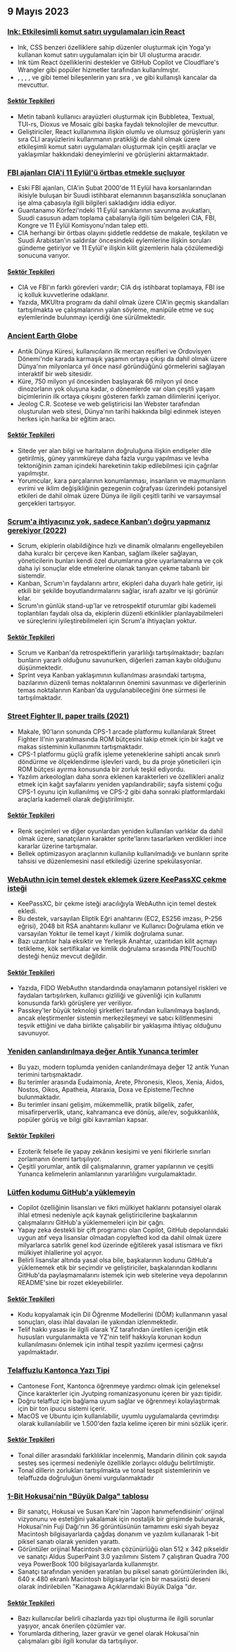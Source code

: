 

<CallToAction />

<Steps>

## 9 Mayıs 2023

### [Ink: Etkileşimli komut satırı uygulamaları için React](https://github.com/vadimdemedes/ink)

- Ink, CSS benzeri özelliklere sahip düzenler oluşturmak için Yoga'yı kullanan komut satırı uygulamaları için bir UI oluşturma aracıdır.
- Ink tüm React özelliklerini destekler ve GitHub Copilot ve Cloudflare's Wrangler gibi popüler hizmetler tarafından kullanılmıştır.
- <Box>, <Text>, <Newline>, <Spacer>, <Static> ve <Transform> gibi temel bileşenlerin yanı sıra <useInput>, <useStdin> ve <useFocus> gibi kullanışlı kancalar da mevcuttur.

#### [Sektör Tepkileri](http://news.ycombinator.com/item?id=35863837)

- Metin tabanlı kullanıcı arayüzleri oluşturmak için Bubbletea, Textual, TUI-rs, Dioxus ve Mosaic gibi başka faydalı teknolojiler de mevcuttur.
- Geliştiriciler, React kullanımına ilişkin olumlu ve olumsuz görüşlerin yanı sıra CLI arayüzlerini kullanmanın pratikliği de dahil olmak üzere etkileşimli komut satırı uygulamaları oluşturmak için çeşitli araçlar ve yaklaşımlar hakkındaki deneyimlerini ve görüşlerini aktarmaktadır.

### [FBI ajanları CIA'i 11 Eylül'ü örtbas etmekle suçluyor](https://www.spytalk.co/p/exclusive-fbi-agents-accuse-cia-of)

- Eski FBI ajanları, CIA'in Şubat 2000'de 11 Eylül hava korsanlarından ikisiyle buluşan bir Suudi istihbarat elemanının başarısızlıkla sonuçlanan işe alma çabasıyla ilgili bilgileri sakladığını iddia ediyor.
- Guantanamo Körfezi'ndeki 11 Eylül sanıklarının savunma avukatları, Suudi casusun adam toplama çabalarıyla ilgili tüm belgeleri CIA, FBI, Kongre ve 11 Eylül Komisyonu'ndan talep etti.
- CIA herhangi bir örtbas olayını şiddetle reddetse de makale, teşkilatın ve Suudi Arabistan'ın saldırılar öncesindeki eylemlerine ilişkin soruları gündeme getiriyor ve 11 Eylül'e ilişkin kilit gizemlerin hala çözülemediği sonucuna varıyor.

#### [Sektör Tepkileri](http://news.ycombinator.com/item?id=35862656)

- CIA ve FBI'ın farklı görevleri vardır; CIA dış istihbarat toplamaya, FBI ise iç kolluk kuvvetlerine odaklanır.
- Yazıda, MKUltra programı da dahil olmak üzere CIA'in geçmiş skandalları tartışılmakta ve çalışmalarının yalan söyleme, manipüle etme ve suç eylemlerinde bulunmayı içerdiği öne sürülmektedir.

### [Ancient Earth Globe](https://dinosaurpictures.org/ancient-earth/#470)

- Antik Dünya Küresi, kullanıcıların ilk mercan resifleri ve Ordovisyen Dönemi'nde karada karmaşık yaşamın ortaya çıkışı da dahil olmak üzere Dünya'nın milyonlarca yıl önce nasıl göründüğünü görmelerini sağlayan interaktif bir web sitesidir.
- Küre, 750 milyon yıl öncesinden başlayarak 66 milyon yıl önce dinozorların yok oluşuna kadar, o dönemlerde var olan çeşitli yaşam biçimlerinin ilk ortaya çıkışını gösteren farklı zaman dilimlerini içeriyor.
- Jeolog C.R. Scotese ve web geliştiricisi Ian Webster tarafından oluşturulan web sitesi, Dünya'nın tarihi hakkında bilgi edinmek isteyen herkes için harika bir eğitim aracı.

#### [Sektör Tepkileri](http://news.ycombinator.com/item?id=35856820)

- Sitede yer alan bilgi ve haritaların doğruluğuna ilişkin endişeler dile getirilmiş, güney yarımküreye daha fazla vurgu yapılması ve levha tektoniğinin zaman içindeki hareketinin takip edilebilmesi için çağrılar yapılmıştır.
- Yorumcular, kara parçalarının konumlanması, insanların ve maymunların evrimi ve iklim değişikliğinin gezegenin coğrafyası üzerindeki potansiyel etkileri de dahil olmak üzere Dünya ile ilgili çeşitli tarihi ve varsayımsal gerçekleri tartışıyor.

### [Scrum'a ihtiyacınız yok, sadece Kanban'ı doğru yapmanız gerekiyor (2022)](https://lucasfcosta.com/2022/10/02/scrum-versus-kanban.html)

- Scrum, ekiplerin olabildiğince hızlı ve dinamik olmalarını engelleyebilen daha kuralcı bir çerçeve iken Kanban, sağlam ilkeler sağlayan, yöneticilerin bunları kendi özel durumlarına göre uyarlamalarına ve çok daha iyi sonuçlar elde etmelerine olanak tanıyan çekme tabanlı bir sistemdir.
- Kanban, Scrum'ın faydalarını artırır, ekipleri daha duyarlı hale getirir, işi etkili bir şekilde boyutlandırmalarını sağlar, israfı azaltır ve işi görünür kılar.
- Scrum'ın günlük stand-up'lar ve retrospektif oturumlar gibi kademeli toplantıları faydalı olsa da, ekiplerin düzenli etkinlikler planlayabilmeleri ve süreçlerini iyileştirebilmeleri için Scrum'a ihtiyaçları yoktur.

#### [Sektör Tepkileri](http://news.ycombinator.com/item?id=35857463)

- Scrum ve Kanban'da retrospektiflerin yararlılığı tartışılmaktadır; bazıları bunların yararlı olduğunu savunurken, diğerleri zaman kaybı olduğunu düşünmektedir.
- Sprint veya Kanban yaklaşımının kullanılması arasındaki tartışma, bazılarının düzenli temas noktalarının önemini savunması ve diğerlerinin temas noktalarının Kanban'da uygulanabileceğini öne sürmesi ile tartışılmaktadır.

### [Street Fighter II, paper trails (2021)](https://fabiensanglard.net/sf2_sheets/index.html)

- Makale, 90'ların sonunda CPS-1 arcade platformu kullanılarak Street Fighter II'nin yaratılmasında ROM bütçesini takip etmek için bir kağıt ve makas sisteminin kullanımını tartışmaktadır.
- CPS-1 platformu güçlü grafik işleme yeteneklerine sahipti ancak sınırlı döndürme ve ölçeklendirme işlevleri vardı, bu da proje yöneticileri için ROM bütçesi ayırma konusunda bir zorluk teşkil ediyordu.
- Yazılım arkeologları daha sonra eklenen karakterleri ve özellikleri analiz etmek için kağıt sayfalarını yeniden yapılandırabilir; sayfa sistemi çoğu CPS-1 oyunu için kullanılmış ve CPS-2 gibi daha sonraki platformlardaki araçlarla kademeli olarak değiştirilmiştir.

#### [Sektör Tepkileri](http://news.ycombinator.com/item?id=35859338)

- Renk seçimleri ve diğer oyunlardan yeniden kullanılan varlıklar da dahil olmak üzere, sanatçıların karakter sprite'larını tasarlarken verdikleri ince kararlar üzerine tartışmalar.
- Bellek optimizasyon araçlarının kullanılıp kullanılmadığı ve bunların sprite tahsisi ve düzenlemesini nasıl etkilediği üzerine spekülasyonlar.

### [WebAuthn için temel destek eklemek üzere KeePassXC çekme isteği](https://github.com/keepassxreboot/keepassxc/pull/8825)

- KeePassXC, bir çekme isteği aracılığıyla WebAuthn için temel destek ekledi.
- Bu destek, varsayılan Eliptik Eğri anahtarını (EC2, ES256 imzası, P-256 eğrisi), 2048 bit RSA anahtarını kullanır ve Kullanıcı Doğrulama etkin ve varsayılan Yoktur ile temel kayıt / kimlik doğrulama sunar.
- Bazı uzantılar hala eksiktir ve Yerleşik Anahtar, uzantıdan kilit açmayı tetikleme, kök sertifikalar ve kimlik doğrulama sırasında PIN/TouchID desteği henüz mevcut değildir.

#### [Sektör Tepkileri](http://news.ycombinator.com/item?id=35859877)

- Yazıda, FIDO WebAuthn standardında onaylamanın potansiyel riskleri ve faydaları tartışılırken, kullanıcı gizliliği ve güvenliği için kullanımı konusunda farklı görüşlere yer veriliyor.
- Passkey'ler büyük teknoloji şirketleri tarafından kullanılmaya başlandı, ancak eleştirmenler sistemin merkezileşmeyi ve satıcı kilitlenmesini teşvik ettiğini ve daha birlikte çalışabilir bir yaklaşıma ihtiyaç olduğunu savunuyor.

### [Yeniden canlandırılmaya değer Antik Yunanca terimler](https://classicalwisdom.substack.com/p/12-ancient-greek-terms-that-should)

- Bu yazı, modern toplumda yeniden canlandırılmaya değer 12 antik Yunan terimini tartışmaktadır.
- Bu terimler arasında Eudaimonia, Arete, Phronesis, Kleos, Xenia, Aidos, Nostos, Oikos, Apatheia, Ataraxia, Doxa ve Episteme/Techne bulunmaktadır.
- Bu terimler insani gelişim, mükemmellik, pratik bilgelik, zafer, misafirperverlik, utanç, kahramanca eve dönüş, aile/ev, soğukkanlılık, popüler görüş ve bilgi gibi kavramları kapsar.

#### [Sektör Tepkileri](http://news.ycombinator.com/item?id=35867935)

- Ezoterik felsefe ile yapay zekânın kesişimi ve yeni fikirlerle sınırları zorlamanın önemi tartışılıyor.
- Çeşitli yorumlar, antik dil çalışmalarının, gramer yapılarının ve çeşitli Yunanca kelimelerin anlamlarının yararlılığını vurgulamaktadır.

### [Lütfen kodumu GitHub'a yüklemeyin](https://nogithub.codeberg.page/)

- Copilot özelliğinin lisansları ve fikri mülkiyet haklarını potansiyel olarak ihlal etmesi nedeniyle açık kaynak geliştiricilerine başkalarının çalışmalarını GitHub'a yüklememeleri için bir çağrı.
- Yapay zeka destekli bir çift programcı olan Copilot, GitHub depolarındaki uygun atıf veya lisanslar olmadan copylefted kod da dahil olmak üzere milyarlarca satırlık genel kod üzerinde eğitilerek yasal istismara ve fikri mülkiyet ihlallerine yol açıyor.
- Belirli lisanslar altında yasal olsa bile, başkalarının kodunu GitHub'a yüklememek etik bir seçimdir ve geliştiriciler, başkalarından kodlarını GitHub'da paylaşmamalarını istemek için web sitelerine veya depolarının README'sine bir rozet ekleyebilirler.

#### [Sektör Tepkileri](http://news.ycombinator.com/item?id=35859142)

- Kodu kopyalamak için Dil Öğrenme Modellerini (DÖM) kullanmanın yasal sonuçları, olası ihlal davaları ile yakından izlenmektedir.
- Telif hakkı yasası ile ilgili olarak YZ tarafından üretilen içeriğin etik hususları vurgulanmakta ve YZ'nin telif hakkıyla korunan kodun kullanılmasını önlemek için intihal tespit yazılımı içermesi çağrısı yapılmaktadır.

### [Telaffuzlu Kantonca Yazı Tipi](https://visual-fonts.com/)

- Cantonese Font, Kantonca öğrenmeye yardımcı olmak için geleneksel Çince karakterler için Jyutping romanizasyonunu içeren bir yazı tipidir.
- Doğru telaffuz için bağlama uyum sağlar ve öğrenmeyi kolaylaştırmak için bir ton ipucu sistemi içerir.
- MacOS ve Ubuntu için kullanılabilir, uyumlu uygulamalarda çevrimdışı olarak kullanılabilir ve 1.500'den fazla kelime içeren bir mini sözlük içerir.

#### [Sektör Tepkileri](http://news.ycombinator.com/item?id=35867275)

- Tonal diller arasındaki farklılıklar incelenmiş, Mandarin dilinin çok sayıda sesteş ses içermesi nedeniyle özellikle zorlayıcı olduğu belirtilmiştir.
- Tonal dillerin zorlukları tartışılmakta ve tonal tespit sistemlerinin ve telaffuzda doğruluğun önemi vurgulanmaktadır

### [1-Bit Hokusai'nin "Büyük Dalga" tablosu](https://www.hypertalking.com/2023/05/08/1-bit-pixel-art-of-hokusais-the-great-wave-off-kanagawa/)

- Bir sanatçı, Hokusai ve Susan Kare'nin 'Japon hanımefendisinin' orijinal vizyonunu ve estetiğini yakalamak için nostaljik bir girişimde bulunarak, Hokusai'nin Fuji Dağı'nın 36 görüntüsünün tamamını eski siyah beyaz Macintosh bilgisayarlarda çağdaş donanım ve yazılım kullanarak 1-bit piksel sanatı olarak yeniden yarattı.
- Görüntüler orijinal Macintosh ekran çözünürlüğü olan 512 x 342 pikseldir ve sanatçı Aldus SuperPaint 3.0 yazılımını Sistem 7 çalıştıran Quadra 700 veya PowerBook 100 bilgisayarlarda kullanmıştır.
- Sanatçı tarafından yeniden yaratılan bu piksel sanatı görüntülerinden ilki, 640 x 480 ekranlı Macintosh bilgisayarlar için bir masaüstü deseni olarak indirilebilen "Kanagawa Açıklarındaki Büyük Dalga "dır.

#### [Sektör Tepkileri](http://news.ycombinator.com/item?id=35866283)

- Bazı kullanıcılar belirli cihazlarda yazı tipi oluşturma ile ilgili sorunlar yaşıyor, ancak önerilen çözümler var.
- Yorumlarda dithering, lazer gravür ve genel olarak Hokusai'nin çalışmaları gibi ilgili konular da tartışılıyor.

</Steps>

